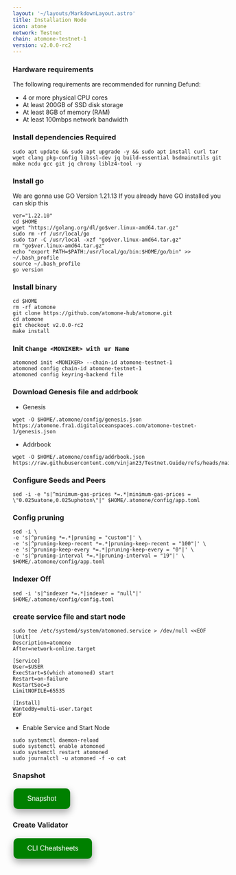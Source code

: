 ```yaml
---
layout: '~/layouts/MarkdownLayout.astro'
title: Installation Node
icon: atone
network: Testnet
chain: atomone-testnet-1
version: v2.0.0-rc2
---
```


### Hardware requirements

The following requirements are recommended for running Defund:

- 4 or more physical CPU cores
- At least 200GB of SSD disk storage
- At least 8GB of memory (RAM)
- At least 100mbps network bandwidth


### Install dependencies Required

```
sudo apt update && sudo apt upgrade -y && sudo apt install curl tar wget clang pkg-config libssl-dev jq build-essential bsdmainutils git make ncdu gcc git jq chrony liblz4-tool -y
```

### Install go

We are gonna use GO Version 1.21.13
If you already have GO installed you can skip this 

```
ver="1.22.10"
cd $HOME
wget "https://golang.org/dl/go$ver.linux-amd64.tar.gz"
sudo rm -rf /usr/local/go
sudo tar -C /usr/local -xzf "go$ver.linux-amd64.tar.gz"
rm "go$ver.linux-amd64.tar.gz"
echo "export PATH=$PATH:/usr/local/go/bin:$HOME/go/bin" >> ~/.bash_profile
source ~/.bash_profile
go version
```

### Install binary

```
cd $HOME
rm -rf atomone
git clone https://github.com/atomone-hub/atomone.git
cd atomone
git checkout v2.0.0-rc2
make install
```

### Init `Change <MONIKER> with ur Name`

```
atomoned init <MONIKER> --chain-id atomone-testnet-1
atomoned config chain-id atomone-testnet-1
atomoned config keyring-backend file
```

### Download Genesis file and addrbook

- Genesis

```
wget -O $HOME/.atomone/config/genesis.json https://atomone.fra1.digitaloceanspaces.com/atomone-testnet-1/genesis.json
```
- Addrbook

```
wget -O $HOME/.atomone/config/addrbook.json https://raw.githubusercontent.com/vinjan23/Testnet.Guide/refs/heads/main/Atone/addrbook.json
```

### Configure Seeds and Peers

```
sed -i -e "s|^minimum-gas-prices *=.*|minimum-gas-prices = \"0.025uatone,0.025uphoton\"|" $HOME/.atomone/config/app.toml
```

### Config pruning

```
sed -i \
-e 's|^pruning *=.*|pruning = "custom"|' \
-e 's|^pruning-keep-recent *=.*|pruning-keep-recent = "100"|' \
-e 's|^pruning-keep-every *=.*|pruning-keep-every = "0"|' \
-e 's|^pruning-interval *=.*|pruning-interval = "19"|' \
$HOME/.atomone/config/app.toml
```
### Indexer Off
```
sed -i 's|^indexer *=.*|indexer = "null"|' $HOME/.atomone/config/config.toml
```

### create service file and start node

```
sudo tee /etc/systemd/system/atomoned.service > /dev/null <<EOF
[Unit]
Description=atomone
After=network-online.target

[Service]
User=$USER
ExecStart=$(which atomoned) start
Restart=on-failure
RestartSec=3
LimitNOFILE=65535

[Install]
WantedBy=multi-user.target
EOF
```

- Enable Service and Start Node

```
sudo systemctl daemon-reload
sudo systemctl enable atomoned
sudo systemctl restart atomoned
sudo journalctl -u atomoned -f -o cat
```

### Snapshot
<a href="https://service.vinjan.xyz/testnet/atomone/snapshot" target="_blank">
  <button style="background-color: green; border: none; color: white; padding: 15px 32px; text-align: center; text-decoration: none; display: inline-block; font-size: 16px; margin: 4px 2px; cursor: pointer; border-radius: 10px; box-shadow: 0 8px 16px 0 rgba(0,0,0,0.2), 0 6px 20px 0 rgba(0,0,0,0.19);" onmouseover="this.style.boxShadow='0 0 0 4px rgba(0,255,0,0.5)'" onmouseout="this.style.boxShadow='0 8px 16px 0 rgba(0,0,0,0.2), 0 6px 20px 0 rgba(0,0,0,0.19)'">Snapshot</button>
</a>

### Create Validator
<a href="https://service.vinjan.xyz/testnet/atomone/cheat" target="_blank">
  <button style="background-color: green; border: none; color: white; padding: 15px 32px; text-align: center; text-decoration: none; display: inline-block; font-size: 16px; margin: 4px 2px; cursor: pointer; border-radius: 10px; box-shadow: 0 8px 16px 0 rgba(0,0,0,0.2), 0 6px 20px 0 rgba(0,0,0,0.19);" onmouseover="this.style.boxShadow='0 0 0 4px rgba(0,255,0,0.5)'" onmouseout="this.style.boxShadow='0 8px 16px 0 rgba(0,0,0,0.2), 0 6px 20px 0 rgba(0,0,0,0.19)'">CLI Cheatsheets</button>
</a>
